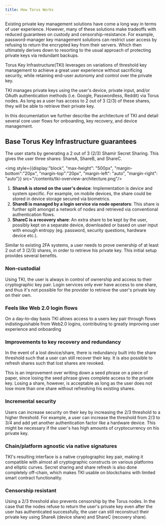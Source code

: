 ```yaml
---
title: How Torus Works
---
```


<link rel="stylesheet" href="https://cdn.jsdelivr.net/npm/katex@0.11.0/dist/katex.min.css" />

Existing private key management solutions have come a long way in terms of user experience. However, many of these solutions make tradeoffs with reduced guarantees on custody and censorship-resistance. For example, password-manager key management solutions can restrict user access by refusing to return the encrypted key from their servers. Which then ultimately derives down to resorting to the usual approach of protecting private keys via redundant backups.

Torus Key Infrastructure(TKI) leverages on variations of threshold key management to achieve a great user experience without sacrificing security, while retaining end-user autonomy and control over the private key.

TKI manages private keys using the user's device, private input, and/or OAuth authentication methods (i.e. Google, Passwordless, Reddit) via Torus nodes. As long as a user has access to 2 out of 3 (2/3) of these shares, they will be able to retrieve their private key.

In this documentation we further describe the architecture of TKI and detail several core user flows for onboarding, key recovery, and device management.

## Base Torus Key Infrastructure guarantees

The user starts by generating a 2 out of 3 (2/3) Shamir Secret Sharing. This gives the user three shares: ShareA, ShareB, and ShareC.

<img style={{display:"block", "max-height": "500px", "margin-bottom":"20px", "margin-top":"20px", "margin-left": "auto", "margin-right": "auto"}} src="/contents/tki-overview-architecture.png"/>

1. **ShareA is stored on the user's device**: Implementation is device and system specific. For example, on mobile devices, the share could be stored in device storage secured via biometrics.
2. **ShareB is managed by a login service via node operators**: This share is further split amongst a network of nodes and retrieved via conventional authentication flows.
3. **ShareC is a recovery share**: An extra share to be kept by the user, possibly kept on a separate device, downloaded or based on user input with enough entropy (eg. password, security questions, hardware device etc.).

Similar to existing 2FA systems, a user needs to prove ownership of at least 2 out of 3 (2/3) shares, in order to retrieve his private key. This initial setup provides several benefits.

### Non-custodial

Using TKI, the user is always in control of ownership and access to their cryptographic key pair. Login services only ever have access to one share, and thus it's not possible for the provider to retrieve the user's private key on their own.

### Feels like Web 2.0 login flows

On a day-to-day basis TKI allows access to a users key pair through flows indistinguishable from Web2.0 logins, contributing to greatly improving user experience and onboarding

### Improvements to key recovery and redundancy

In the event of a lost device/share, there is redundancy built into the share threshold such that a user can still recover their key. It is also possible to refresh shares such that lost shares are revoked.

This is an improvement over writing down a seed phrase on a piece of paper, since losing the seed phrase gives complete access to the private key. Losing a share, however, is acceptable as long as the user does not lose more than one share without refreshing his existing shares.

### Incremental security

Users can increase security on their key by increasing the 2/3 threshold to a higher threshold. For example, a user can increase the threshold from 2/3 to 3/4 and add yet another authentication factor like a hardware device. This might be necessary if the user's has high amounts of cryptocurrency on his private key.


### Chain/platform agnostic via native signatures

TKI's resulting interface is a native cryptographic key pair, making it compatible with almost all cryptographic constructs on various platforms and elliptic curves. Secret sharing and share refresh is also done completely off-chain, which makes TKI usable on blockchains with limited smart contract functionality.

### Censorship resistant

Using a 2/3 threshold also prevents censorship by the Torus nodes. In the case that the nodes refuse to return the user's private key even after the user has authenticated successfully, the user can still reconstruct their private key using ShareA (device share) and ShareC (recovery share).
